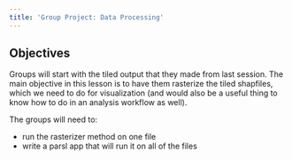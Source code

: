 ```yaml
---
title: 'Group Project: Data Processing'
---
```


## Objectives

Groups will start with the tiled output that they made from last session. The main objective in this lesson is to have them rasterize the tiled shapfiles, which we need to do for visualization (and would also be a useful thing to know how to do in an analysis workflow as well).

The groups will need to:

- run the rasterizer method on one file
- write a parsl app that will run it on all of the files
